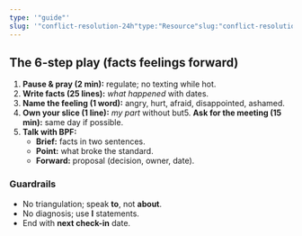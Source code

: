```yaml
---
type: '"guide"'
slug: '"conflict-resolution-24h"type:"Resource"slug:"conflict-resolution-24h"author:"AbrahamofLondon"'
---
```


## The 6-step play (facts feelings forward)

1. **Pause & pray (2 min):** regulate; no texting while hot.
2. **Write facts (25 lines):** _what happened_ with dates.
3. **Name the feeling (1 word):** angry, hurt, afraid, disappointed, ashamed.
4. **Own your slice (1 line):** _my part_ without but5. **Ask for the meeting (15 min):** same day if possible.
5. **Talk with BPF:**
   - **Brief:** facts in two sentences.
   - **Point:** what broke the standard.
   - **Forward:** proposal (decision, owner, date).

### Guardrails

- No triangulation; speak **to**, not **about**.
- No diagnosis; use **I** statements.
- End with **next check-in** date.
